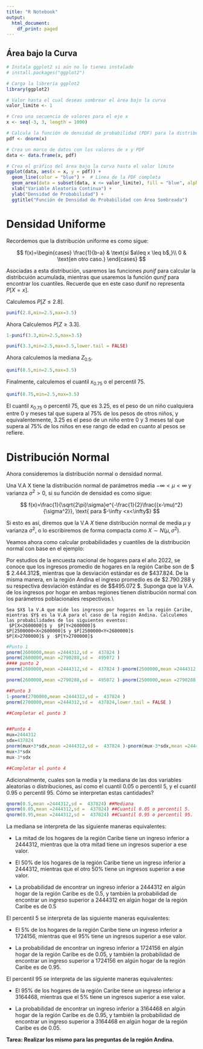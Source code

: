 ```yaml
---
title: "R Notebook"
output:
  html_document:
    df_print: paged
---
```


## Área bajo la Curva

```r
# Instala ggplot2 si aún no lo tienes instalado
# install.packages("ggplot2")

# Carga la librería ggplot2
library(ggplot2)

# Valor hasta el cual deseas sombrear el área bajo la curva
valor_limite <- 1

# Crea una secuencia de valores para el eje x
x <- seq(-3, 3, length = 1000)

# Calcula la función de densidad de probabilidad (PDF) para la distribución normal estándar
pdf <- dnorm(x)

# Crea un marco de datos con los valores de x y PDF
data <- data.frame(x, pdf)

# Crea el gráfico del área bajo la curva hasta el valor límite
ggplot(data, aes(x = x, y = pdf)) +
  geom_line(color = "blue") +  # Línea de la PDF completa
  geom_area(data = subset(data, x <= valor_limite), fill = "blue", alpha = 0.3) +  # Área sombreada hasta el valor límite
  xlab("Variable Aleatoria Continua") +
  ylab("Densidad de Probabilidad") +
  ggtitle("Función de Densidad de Probabilidad con Área Sombreada")

```

# Densidad Uniforme

Recordemos que la distribución uniforme es como sigue:

$$
        f(x)=\begin{cases}
            \frac{1}{b-a} & \text{si $a\leq x \leq b$,}\\
            0 & \text{en otro caso.}
        \end{cases}
        $$

Asociadas a esta distribución, usaremos las funciones *punif* para calcular la distribcuión acumulada, mientras que usaremos la función *qunif* para encontrar los cuantiles. Recuerde que en este caso dunif no representa $P[X=x]$.

Calculemos $P[Z\leq 2.8].$

```r
punif(2.8,min=2.5,max=3.5)
```

Ahora Calculemos $P[Z\geq 3.3]$.

```r
1-punif(3.3,min=2.5,max=3.5)

punif(3.3,min=2.5,max=3.5,lower.tail = FALSE)
```

Ahora calculemos la mediana $Z_{0.5}$.

```r
qunif(0.5,min=2.5,max=3.5)
```

Finalmente, calculemos el cuantil $x_{0.75}$ o el percentil 75.

```r
qunif(0.75,min=2.5,max=3.5)
```

El cuantil $x_{0.75}$ o percentil 75, que es 3.25, es el peso de un niño cualquiera entre 0 y meses tal que supera al $75\%$ de los pesos de otros niños, y equivalentemente, 3.25 es el peso de un niño entre 0 y 3 meses tal que supera al $75\%$ de los niños en ese rango de edad en cuanto al pesos se refiere.

# Distribución Normal

Ahora consideremos la distribución normal o densidad normal.

Una V.A X tiene la distribución normal de parámetros media $-\infty<\mu<\infty$ y varianza $\sigma^2>0$, si su función de densidad es como sigue:

$$
f(x)=\frac{1}{\sqrt{2\pi}\sigma}e^{-\frac{1}{2}\frac{(x-\mu)^2}{\sigma^2}}, \text{ para $-\infty <x<\infty$}
$$

Si esto es así, diremos que la V.A $X$ tiene distribución normal de media $\mu$ y varianza $\sigma^2$, o lo escribiremos de forma compacta como $X\sim N(\mu,\sigma^2).$

Veamos ahora como calcular probabilidades y cuantiles de la distribución normal con base en el ejemplo:

Por estudios de la encuesta nacional de hogares para el año 2022, se conoce que los ingresos promedio de hogares en la región Caribe son de \$ \$ 2.444.312\$, mientras que la desviación estándar es de $\$ 437.824$. De la misma manera, en la región Andina el ingreso promedio es de $\$ 2.790.288$ y su respectiva desviación estándar es de \$\$495.072 \$. Suponga que la V.A. de los ingresos por hogar en ambas regiones tienen distribución normal con los parámetros poblacionales respectivos.\\

```         
Sea $X$ la V.A que mide los ingresos por hogares en la región Caribe, mientras $Y$ es la V.A para el caso de la región Andina. Calculemos las probabilidades de los siguientes eventos:
 $P[X<2600000]$ y  $P[Y<2600000]$
$P[2500000<X<2600000]$ y $P[2500000<Y<2600000]$
$P[X>2700000]$ y  $P[Y>2700000]$
```

```r
#Punto 1
pnorm(2600000,mean =2444312,sd =  437824 )
pnorm(2600000,mean =2790288,sd =  495072 )
#### punto 2
pnorm(2600000,mean =2444312,sd =  437824 )-pnorm(2500000,mean =2444312,sd =  437824 )

pnorm(2600000,mean =2790288,sd =  495072 )-pnorm(2500000,mean =2790288,sd =  495072 )

##Punto 3
1-pnorm(2700000,mean =2444312,sd =  437824 )
pnorm(2700000,mean =2444312,sd =  437824,lower.tail = FALSE )

##Completar el punto 3


##Punto 4
mux=2444312
sdx=437824
pnorm(mux+3*sdx,mean =2444312,sd =  437824 )-pnorm(mux-3*sdx,mean =2444312,sd =  437824 )
mux+3*sdx
mux-3*sdx

##Completar el punto 4
```

Adicionalmente, cuales son la media y la mediana de las dos variables aleatorias o distribuciones, así como el cuantil $0.05$ o percentil 5, y el cuantil $0.95$ o percentil 95. Cómo se interpretan estas cantidades?

```r
qnorm(0.5,mean =2444312,sd =  437824) ##Mediana
qnorm(0.05,mean =2444312,sd =  437824) ##Cuantil 0.05 o percentil 5.
qnorm(0.95,mean =2444312,sd =  437824) ##Cuantil 0.95 o percentil 95.
```

La mediana se interpreta de las siguiente maneras equivalentes:

-   La mitad de los hogares de la región Caribe tiene un ingreso inferior a 2444312, mientras que la otra mitad tiene un ingresos superior a ese valor.

-   El 50% de los hogares de la región Caribe tiene un ingreso inferior a 2444312, mientras que el otro 50% tiene un ingresos superior a ese valor.

-   La probabilidad de encontrar un ingreso inferior a 2444312 en algún hogar de la región Caribe es de 0.5, y también la probabilidad de encontrar un ingreso superior a 2444312 en algún hogar de la región Caribe es de 0.5

El percentil 5 se interpreta de las siguiente maneras equivalentes:

-   El 5% de los hogares de la región Caribe tiene un ingreso inferior a 1724156, mientras que el 95% tiene un ingresos superior a ese valor.

-   La probabilidad de encontrar un ingreso inferior a 1724156 en algún hogar de la región Caribe es de 0.05, y también la probabilidad de encontrar un ingreso superior a 1724156 en algún hogar de la región Caribe es de 0.95.

El percentil 95 se interpreta de las siguiente maneras equivalentes:

-   El 95% de los hogares de la región Caribe tiene un ingreso inferior a 3164468, mientras que el 5% tiene un ingresos superior a ese valor.

-   La probabilidad de encontrar un ingreso inferior a 3164468 en algún hogar de la región Caribe es de 0.95, y también la probabilidad de encontrar un ingreso superior a 3164468 en algún hogar de la región Caribe es de 0.05.

**Tarea: Realizar los mismo para las preguntas de la región Andina.**
